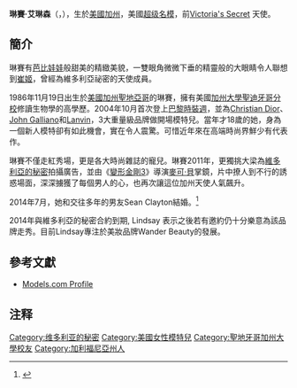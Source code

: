 {{Expand English|Lindsay Ellingson}}
{{藝人
| 姓名     =  Lindsay Ellingson<br>琳賽·艾琳森
| 類型     = 模特兒
| image     = Lindsay Ellingson 110329 photoby adam-bielawski.jpg
| imagesize = 260px
| birthname     = Lindsay Marie Ellingson
| nickname    = Gorgeous
| 國籍     = {{USA}}
| 出生日期 = {{birth date and age|1986|11|19}}
| 出生地點 = {{USA}}[[加州|加州]][[莫雷諾谷|莫雷諾谷]]
| 教育程度  = {{USA}}[[加州大学|加州大学]]
| 配偶=  Sean Clayton<br>（2014.07.12 ~）
| 出道地点 = {{FRA}}[[巴黎|巴黎]]
| 活跃年代 = 2005~
| 代表作 = Dolce & Gabbana
| 奖项 = 维多利亚的秘密时尚秀<br>（2008~2014） 
}}
{{Infobox model
| height        = {{Height|ft=5|in=11}}<ref name=fmd>{{cite web |url=http://www.fashionmodeldirectory.com/models/Lindsay_Ellingson |title=Lindsay Ellingson at the Fashion Model Directory |publisher=Fashionmodeldirectory.com |date= |accessdate=October 28, 2011 |archive-date=2017-10-05 |archive-url=https://web.archive.org/web/20171005170053/http://www.fashionmodeldirectory.com/models/lindsay_ellingson/ |dead-url=no }}</ref>
| haircolor     =  金色
| eyecolor      = 蓝灰色
| measurements  = 33-24-34 <br>84-61-86<ref name=fmd/>
| weight        =
| dress size    = (US) 4
| shoesize      = (US) 9
| children       = 
| agency        = {{FRA}}[[巴黎|巴黎]]：Viva Models<br>{{ITA}}[[米兰|米兰]]：Why Not Model<br>{{USA}}[[纽约|纽约]]：DNA Model
}}

'''琳賽·艾琳森'''（{{lang-en|Lindsay Marie Ellingson}}，{{bd|1986年|11月19日|catIdx=Ellingson}}），生於[[美國|美國]][[加州|加州]]，美國[[超模|超级名模]]，前[[维多利亚的秘密|Victoria's Secret]] 天使。

== 簡介 ==
琳賽有[[芭比娃娃|芭比娃娃]]般甜美的精緻美貌，一雙眼角微微下垂的精靈般的大眼睛令人聯想到[[崔姬|崔姬]]，曾經為維多利亞祕密的天使成員。

1986年11月19日出生於[[美國|美國]][[聖地牙哥_(加利福尼亞州)|加州聖地亞哥]]的琳賽，擁有美國[[聖地牙哥加利福尼亞大學|加州大學聖迪牙哥分校]]修讀生物學的高學歷。2004年10月首次登上[[巴黎時裝週|巴黎時裝週]]，並為[[克里斯汀·迪奧_(品牌)|Christian Dior]]、[[约翰·加利亚诺|John Galliano]]和[[浪凡|Lanvin]]，3大重量級品牌做開場模特兒。當年才18歲的她，身為一個新人模特卻有如此機會，實在令人震驚。可惜近年來在高端時尚界鮮少有代表作。

琳賽不僅走紅秀場，更是各大時尚雜誌的寵兒。琳賽2011年，更獨挑大梁為[[維多利亞的秘密|維多利亞的秘密]]拍攝廣告，並由《[[變形金剛3|變形金剛3]]》導演[[麥可·貝|麥可·貝]]掌鏡，片中撩人到不行的誘惑場面，深深擄獲了每個男人的心，也再次讓這位加州天使人氣飆升。

2014年7月，她和交往多年的男友Sean Clayton結婚。<ref>{{Cite web |url=http://www.vogue.co.uk/news/2014/07/14/lindsay-ellingson-wedding-dress-husband--pictures |title=Vogue UK |access-date=2014-07-17 |archive-date=2015-09-06 |archive-url=https://web.archive.org/web/20150906053511/http://www.vogue.co.uk/news/2014/07/14/lindsay-ellingson-wedding-dress-husband--pictures |dead-url=no }}</ref>
 
2014年與維多利亞的秘密合約到期, Lindsay 表示之後若有邀約仍十分樂意為該品牌走秀。目前Lindsay專注於美妝品牌Wander Beauty的發展。

== 參考文獻 ==
{{Commons category|Lindsay_Ellingson}}
* [http://models.com/models/lindsay-ellingson Models.com Profile] {{Wayback|url=http://models.com/models/lindsay-ellingson |date=20210422184937 }}

==注释==
<references/>

{{Victoria's Secret Angels}}
{{DEFAULTSORT:Ellingson, Lindsay}}
[[Category:维多利亚的秘密|Category:维多利亚的秘密]]
[[Category:美國女性模特兒|Category:美國女性模特兒]]
[[Category:聖地牙哥加州大學校友|Category:聖地牙哥加州大學校友]]
[[Category:加利福尼亞州人|Category:加利福尼亞州人]]
